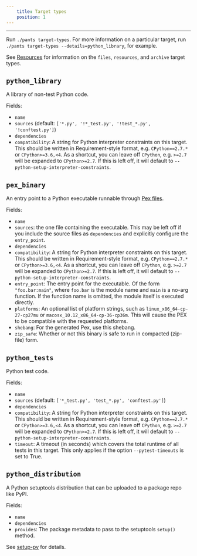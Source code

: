 ```yaml
---
    title: Target types
    position: 1
---
```


---

Run `./pants target-types`. For more information on a particular target, run `./pants target-types --details=python_library`, for example.

See [Resources](../../using-pants/resources-and-archives.mdx) for information on the `files`, `resources`, and `archive` target types.

## `python_library`

A library of non-test Python code.

Fields:

- `name`
- `sources` (default: `['*.py', '!*_test.py', '!test_*.py', '!conftest.py']`)
- `dependencies`
- `compatibility`: A string for Python interpreter constraints on this target. This should be written in Requirement-style format, e.g. `CPython==2.7.*` or `CPython>=3.6,<4`. As a shortcut, you can leave off `CPython`, e.g. `>=2.7` will be expanded to `CPython>=2.7`. If this is left off, it will default to `--python-setup-interpreter-constraints`.

## `pex_binary`

An entry point to a Python executable runnable through [Pex files](./pex-files.mdx).

Fields:

- `name`
- `sources`: the one file containing the executable. This may be left off if you include the source files as `dependencies` and explicitly configure the `entry_point`.
- `dependencies`
- `compatibility`: A string for Python interpreter constraints on this target. This should be written in Requirement-style format, e.g. `CPython==2.7.*` or `CPython>=3.6,<4`. As a shortcut, you can leave off `CPython`, e.g. `>=2.7` will be expanded to `CPython>=2.7`. If this is left off, it will default to `--python-setup-interpreter-constraints`.
- `entry_point`: The entry point for the executable. Of the form `"foo.bar:main"`, where `foo.bar` is the module name and `main` is a no-arg function. If the function name is omitted, the module itself is executed directly.
- `platforms`: An optional list of platform strings, such as `linux_x86_64-cp-27-cp27mu` or `macosx_10.12_x86_64-cp-36-cp36m`. This will cause the PEX to be compatible with the requested platforms.
- `shebang`: For the generated Pex, use this shebang.
- `zip_safe`: Whether or not this binary is safe to run in compacted (zip-file) form.

## `python_tests`

Python test code.

Fields:

- `name`
- `sources` (default: `['*_test.py', 'test_*.py', 'conftest.py']`)
- `dependencies`
- `compatibility`: A string for Python interpreter constraints on this target. This should be written in Requirement-style format, e.g. `CPython==2.7.*` or `CPython>=3.6,<4`. As a shortcut, you can leave off `CPython`, e.g. `>=2.7` will be expanded to `CPython>=2.7`. If this is left off, it will default to `--python-setup-interpreter-constraints`.
- `timeout`: A timeout (in seconds) which covers the total runtime of all tests in this target. This only applies if the option `--pytest-timeouts` is set to True.

## `python_distribution`

A Python setuptools distribution that can be uploaded to a package repo like PyPI.

Fields:

- `name`
- `dependencies`
- `provides`: The package metadata to pass to the setuptools `setup()` method.

See [setup-py](./building-distributions.mdx) for details.












